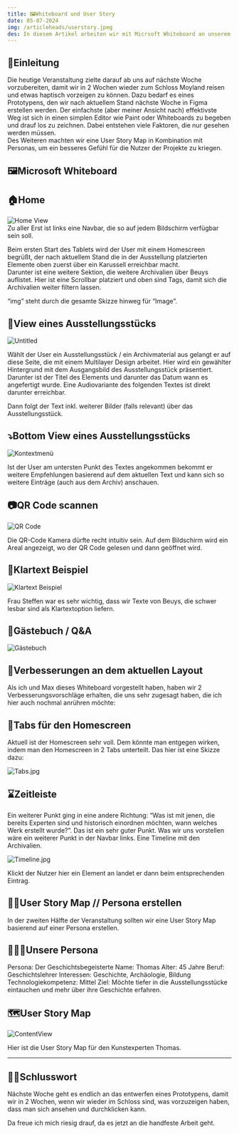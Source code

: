 ```yaml
---
title: 🖼️Whiteboard und User Story
date: 05-07-2024
img: /articleheads/userstory.jpeg
des: In diesem Artikel arbeiten wir mit Micrsoft Whiteboard an unserem ersten Prototypen und setzen eine User Story auf.
---
```

## 📕Einleitung

Die heutige Veranstaltung zielte darauf ab uns auf nächste Woche vorzubereiten, damit wir in 2 Wochen wieder zum Schloss Moyland reisen und etwas haptisch vorzeigen zu können. Dazu bedarf es eines Prototypens, den wir nach aktuellem Stand nächste Woche in Figma erstellen werden. Der einfachste (aber meiner Ansicht nach) effektivste Weg ist sich in einen simplen Editor wie Paint oder Whiteboards zu begeben und drauf los zu zeichnen. Dabei entstehen viele Faktoren, die nur gesehen werden müssen.
<br/>
Des Weiteren machten wir eine User Story Map in Kombination mit Personas, um ein besseres Gefühl für die Nutzer der Projekte zu kriegen.

## 🖼️Microsoft Whiteboard

## 🏠Home

![Home View](/articlecontents/wb-07-05-24/Untitled.png)
<br/>
Zu aller Erst ist links eine Navbar, die so auf jedem Bildschirm verfügbar sein soll.

Beim ersten Start des Tablets wird der User mit einem Homescreen begrüßt, der nach aktuellem Stand die in der Ausstellung platzierten Elemente oben zuerst über ein Karussell erreichbar macht.
<br/>
Darunter ist eine weitere Sektion, die weitere Archivalien über Beuys auflistet. Hier ist eine Scrollbar platziert und oben sind Tags, damit sich die Archivalien weiter filtern lassen. 

“img” steht durch die gesamte Skizze hinweg für “Image”. 

## 🗿View eines Ausstellungsstücks

![Untitled](/articlecontents/wb-07-05-24/Untitled1.png)

Wählt der User ein Ausstellungsstück / ein Archivmaterial aus gelangt er auf diese Seite, die mit einem Multilayer Design arbeitet. Hier wird ein gewählter Hintergrund mit dem Ausgangsbild des Ausstellungsstück präsentiert. Darunter ist der Titel des Elements und darunter das Datum wann es angefertigt wurde. Eine Audiovariante des  folgenden Textes ist direkt darunter erreichbar.

Dann folgt der Text inkl. weiterer Bilder (falls relevant) über das Ausstellungsstück.

## ⤵️Bottom View eines Ausstellungsstücks

![Kontextmenü](/articlecontents/wb-07-05-24/Untitled2.png)

Ist der User am untersten Punkt des Textes angekommen bekommt er weitere Empfehlungen basierend auf dem aktuellen Text und kann sich so weitere Einträge (auch aus dem Archiv) anschauen.

## 📷QR Code scannen

![QR Code](/articlecontents/wb-07-05-24/Untitled3.png)

Die QR-Code Kamera dürfte recht intuitiv sein. Auf dem Bildschirm wird ein Areal angezeigt, wo der QR Code gelesen und dann geöffnet wird. 

## 📜Klartext Beispiel

![Klartext Beispiel](/articlecontents/wb-07-05-24/Untitled4.png)

Frau Steffen war es sehr wichtig, dass wir Texte von Beuys, die schwer lesbar sind als Klartextoption liefern.

## 💬Gästebuch  / Q&A

![Gästebuch](/articlecontents/wb-07-05-24/Untitled5.png)

## 🎨Verbesserungen an dem aktuellen Layout

Als ich und Max dieses Whiteboard vorgestellt haben, haben wir 2 Verbesserungsvorschläge erhalten, die uns sehr zugesagt haben, die ich hier auch nochmal anrühren möchte:

## 🏹Tabs für den Homescreen

Aktuell ist der Homescreen sehr voll. Dem könnte man entgegen wirken, indem man den Homescreen in 2 Tabs unterteilt. Das hier ist eine Skizze dazu:

![Tabs.jpg](/articlecontents/wb-07-05-24/Tabs.jpg)

## ⌛Zeitleiste

Ein weiterer Punkt ging in eine andere Richtung: “Was ist mit jenen, die bereits Experten sind und historisch einordnen möchten, wann welches Werk erstellt wurde?”. Das ist ein sehr guter Punkt. Was wir uns vorstellen wäre ein weiterer Punkt in der Navbar links. Eine Timeline mit den Archivalien.

![Timeline.jpg](/articlecontents/wb-07-05-24/Timeline.jpg)

Klickt der Nutzer hier ein Element an landet er dann beim entsprechenden Eintrag.

## 👨🏻User Story Map // Persona erstellen

In der zweiten Hälfte der Veranstaltung sollten wir eine User Story Map basierend auf einer Persona erstellen.

## 👨🏻‍🦳Unsere Persona

Persona: Der Geschichtsbegeisterte
Name: Thomas
Alter: 45 Jahre
Beruf: Geschichtslehrer
Interessen: Geschichte, Archäologie, Bildung
Technologiekompetenz: Mittel
Ziel: Möchte tiefer in die Ausstellungsstücke eintauchen und mehr über ihre Geschichte erfahren.

## 🗺️User Story Map

![ContentView](/articlecontents/wb-07-05-24/Untitled6.png)

Hier ist die User Story Map für den Kunstexperten Thomas.

---

## 👋🏻Schlusswort

Nächste Woche geht es endlich an das entwerfen eines Prototypens, damit wir in 2 Wochen, wenn wir wieder im Schloss sind, was vorzuzeigen haben, dass man sich ansehen und durchklicken kann.

Da freue ich mich riesig drauf, da es jetzt an die handfeste Arbeit geht.